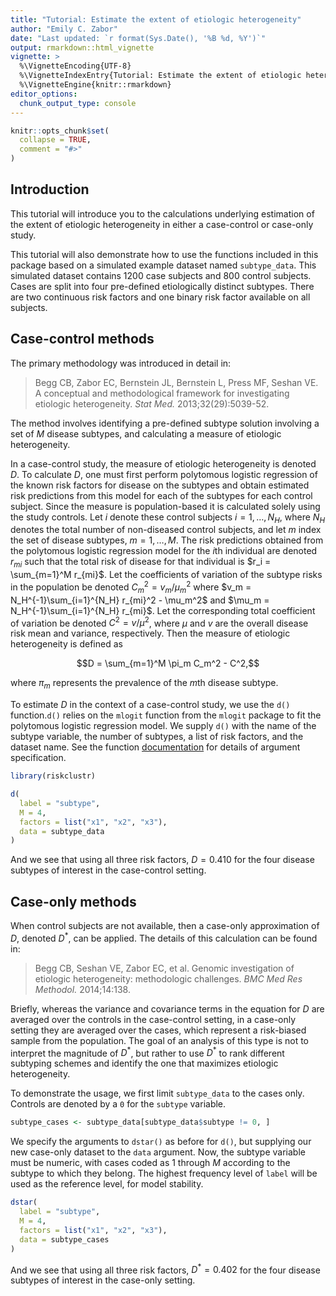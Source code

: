 ```yaml
---
title: "Tutorial: Estimate the extent of etiologic heterogeneity"
author: "Emily C. Zabor"
date: "Last updated: `r format(Sys.Date(), '%B %d, %Y')`"
output: rmarkdown::html_vignette
vignette: >
  %\VignetteEncoding{UTF-8}
  %\VignetteIndexEntry{Tutorial: Estimate the extent of etiologic heterogeneity}
  %\VignetteEngine{knitr::rmarkdown}
editor_options: 
  chunk_output_type: console
---
```


```r
knitr::opts_chunk$set(
  collapse = TRUE,
  comment = "#>"
)
```


## Introduction

This tutorial will introduce you to the calculations underlying estimation of the extent of etiologic heterogeneity in either a case-control or case-only study. 

This tutorial will also demonstrate how to use the functions included in this package based on a simulated example dataset named `subtype_data`. This simulated dataset contains 1200 case subjects and 800 control subjects. Cases are split into four pre-defined etiologically distinct subtypes. There are two continuous risk factors and one binary risk factor available on all subjects.


## Case-control methods

The primary methodology was introduced in detail in:

> Begg CB, Zabor EC, Bernstein JL, Bernstein L, Press MF, Seshan VE. A conceptual and methodological framework for investigating etiologic heterogeneity. *Stat Med.* 2013;32(29):5039-52.

The method involves identifying a pre-defined subtype solution involving a set of $M$ disease subtypes, and calculating a measure of etiologic heterogeneity. 

In a case-control study, the measure of etiologic heterogeneity is denoted $D$. To calculate $D$, one must first perform polytomous logistic regression of the known risk factors for disease on the subtypes and obtain estimated risk predictions from this model for each of the subtypes for each control subject. Since the measure is population-based it is calculated solely using the study controls. Let $i$ denote these control subjects $i=1, \ldots, N_H$, where $N_H$ denotes the total number of non-diseased control subjects, and let $m$ index the set of disease subtypes, $m=1, \ldots, M$. The risk predictions obtained from the polytomous logistic regression model for the $i$th individual are denoted $r_{mi}$ such that the total risk of disease for that individual is $r_i = \sum_{m=1}^M r_{mi}$. Let the coefficients of variation of the subtype risks in the population be denoted $C_m^2 = v_m / \mu_m^2$ where $v_m = N_H^{-1}\sum_{i=1}^{N_H} r_{mi}^2 - \mu_m^2$ and $\mu_m = N_H^{-1}\sum_{i=1}^{N_H} r_{mi}$. Let the corresponding total coefficient of variation be denoted $C^2 = v / \mu^2$, where $\mu$ and $v$ are the overall disease risk mean and variance, respectively. Then the measure of etiologic heterogeneity is defined as

$$D = \sum_{m=1}^M \pi_m C_m^2 - C^2,$$

where $\pi_m$ represents the prevalence of the $m$th disease subtype. 

To estimate $D$ in the context of a case-control study, we use the `d()` function.`d()` relies on the `mlogit` function from the `mlogit` package to fit the polytomous logistic regression model. We supply `d()` with the name of the subtype variable, the number of subtypes, a list of risk factors, and the dataset name. See the function [documentation](http://www.emilyzabor.me/riskclustr/reference/d.html) for details of argument specification.

```r
library(riskclustr)

d(
  label = "subtype",
  M = 4, 
  factors = list("x1", "x2", "x3"),
  data = subtype_data
)
```

And we see that using all three risk factors, $D=0.410$ for the four disease subtypes of interest in the case-control setting.


## Case-only methods

When control subjects are not available, then a case-only approximation of $D$, denoted $D^\ast$, can be applied. The details of this calculation can be found in:

> Begg CB, Seshan VE, Zabor EC, et al. Genomic investigation of etiologic heterogeneity: methodologic challenges. *BMC Med Res Methodol.* 2014;14:138. 

Briefly, whereas the variance and covariance terms in the equation for $D$ are averaged over the controls in the case-control setting, in a case-only setting they are averaged over the cases, which represent a risk-biased sample from the population. The goal of an analysis of this type is not to interpret the magnitude of $D^\ast$, but rather to use $D^\ast$ to rank different subtyping schemes and identify the one that maximizes etiologic heterogeneity.

To demonstrate the usage, we first limit `subtype_data` to the cases only. Controls are denoted by a `0` for the `subtype` variable.

```r
subtype_cases <- subtype_data[subtype_data$subtype != 0, ]
```

We specify the arguments to `dstar()` as before for `d()`, but supplying our new case-only dataset to the `data` argument. Now, the subtype variable must be numeric, with cases coded as $1$ through $M$ according to the subtype to which they belong. The highest frequency level of `label` will be used as the reference level, for model stability.

```r
dstar(
  label = "subtype",
  M = 4, 
  factors = list("x1", "x2", "x3"),
  data = subtype_cases
)
```

And we see that using all three risk factors, $D^\ast=0.402$ for the four disease subtypes of interest in the case-only setting.

